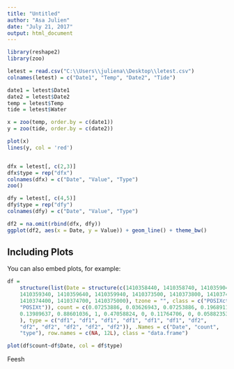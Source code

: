 ```yaml
---
title: "Untitled"
author: "Asa Julien"
date: "July 21, 2017"
output: html_document
---
```



```r
library(reshape2)
library(zoo)

letest = read.csv("C:\\Users\\juliena\\Desktop\\letest.csv")
colnames(letest) = c("Date1", "Temp", "Date2", "Tide")

date1 = letest$Date1
date2 = letest$Date2
temp = letest$Temp
tide = letest$Water

x = zoo(temp, order.by = c(date1))
y = zoo(tide, order.by = c(date2))

plot(x)
lines(y, col = 'red')


dfx = letest[, c(2,3)]
dfx$type = rep("dfx")
colnames(dfx) = c("Date", "Value", "Type")
zoo()

dfy = letest[, c(4,5)]
dfy$type = rep("dfy")
colnames(dfy) = c("Date", "Value", "Type")

df2 = na.omit(rbind(dfx, dfy))
ggplot(df2, aes(x = Date, y = Value)) + geom_line() + theme_bw()

```

## Including Plots

You can also embed plots, for example:

```r


df =
    structure(list(Date = structure(c(1410358440, 1410358740, 1410359040, 
    1410359340, 1410359640, 1410359940, 1410373500, 1410373800, 1410374100, 
    1410374400, 1410374700, 1410375000), tzone = "", class = c("POSIXct", 
    "POSIXt")), count = c(0.07253886, 0.03626943, 0.07253886, 0.19689119, 
    0.13989637, 0.88601036, 1, 0.47058824, 0, 0.11764706, 0, 0.05882353
    ), type = c("df1", "df1", "df1", "df1", "df1", "df1", "df2", 
    "df2", "df2", "df2", "df2", "df2")), .Names = c("Date", "count", 
    "type"), row.names = c(NA, 12L), class = "data.frame")

plot(df$count~df$Date, col = df$type)


```

Feesh